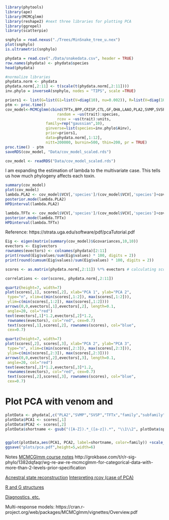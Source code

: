 

```r
library(phytools)
library(ape)
library(MCMCglmm)
library(reshape2) #next three libraries for plotting PCA
library(ggrepel)
library(scatterpie)

snphylo = read.nexus("./Trees/MinSnake_tree_u.nex")
plot(snphylo)
is.ultrametric(snphylo)

phydata = read.csv("./Data/snakedata.csv", header = TRUE)
row.names(phydata) <- phydata$species
head(phydata)

#normalize libraries 
phydata.norm <- phydata
phydata.norm[,2:11] <- t(scale(t(phydata.norm[,2:11])))
inv.phylo = inverseA(snphylo, nodes = "TIPS", scale =TRUE)

```


```r
priors1 <- list(G=list(G1=list(V=diag(10), nu=0.002)), R=list(V=diag(10), nu= 0.002)) # standard prior
ptm <- proc.time()
cov_model<-MCMCglmm(cbind(TFTx,BPP,CRISP,CTL,GF,OHA,LAAO,PLA2,SVMP,SVSP) ~ trait:cm -1, 
                       random = ~us(trait):species,
                       rcov = ~us(trait):units,
                  family=rep("gaussian",10), 
                  ginverse=list(species=inv.phylo$Ainv), 
                  prior=priors1,
                  data=phydata.norm[,1:12], 
                  nitt=200000, burnin=500, thin=200, pr = TRUE)
proc.time() - ptm
saveRDS(cov_model, "Data/cov_model_scaled.rds")
```

```r
cov_model <- readRDS("Data/cov_model_scaled.rds")
```

I am expanding the estimation of lambda to the multivariate case. This tells us how much phylogeny affects each toxin.

```r
summary(cov_model)
plot(cov_model)
lambda.PLA2 <- cov_model$VCV[,'species']/(cov_model$VCV[,'species']+cov_model$VCV[,'traitPLA2:traitPLA2.units'])
posterior.mode(lambda.PLA2)
HPDinterval(lambda.PLA2)

lambda.TFTx <- cov_model$VCV[,'species']/(cov_model$VCV[,'species']+cov_model$VCV[,'traitTFTx:traitTFTx.units'])
posterior.mode(lambda.TFTx)
HPDinterval(lambda.TFTx)

```


Reference: https://strata.uga.edu/software/pdf/pcaTutorial.pdf
```r
Eig <- eigen(matrix(summary(cov_model)$Gcovariances,10,10))
evectors <- Eig$vectors
rownames(evectors) <- colnames(phydata)[2:11]
print(round(Eig$values/sum(Eig$values) * 100, digits = 2))
print(round(cumsum(Eig$values)/sum(Eig$values) * 100, digits = 2))

scores <- as.matrix(phydata.norm[,2:11]) %*% evectors # calculating scores from eigenanalysis results

correlations <- cor(scores, phydata.norm[,2:11])

quartz(height=7, width=7)
plot(scores[,1], scores[,2], xlab="PCA 1", ylab="PCA 2",
 type="n", xlim=c(min(scores[,1:2]), max(scores[,1:2])),
 ylim=c(min(scores[,1:2]), max(scores[,1:2])))
arrows(0,0,evectors[,1],evectors[,2], length=0.1,
 angle=20, col="red")
text(evectors[,1]*1.2,evectors[,2]*1.2,
 rownames(evectors), col="red", cex=0.7)
 text(scores[,1],scores[,2], rownames(scores), col="blue",
 cex=0.7)

quartz(height=7, width=7)
plot(scores[,2], scores[,3], xlab="PCA 2", ylab="PCA 3",
 type="n", xlim=c(min(scores[,2:3]), max(scores[,2:3])),
 ylim=c(min(scores[,2:3]), max(scores[,2:3])))
arrows(0,0,evectors[,2],evectors[,3], length=0.1,
 angle=20, col="red")
text(evectors[,2]*1.2,evectors[,3]*1.2,
 rownames(evectors), col="red", cex=0.7)
 text(scores[,2],scores[,3], rownames(scores), col="blue",
 cex=0.7)
```


# Plot PCA with venom and 

```r
plotData <- phydata[,c("PLA2","SVMP","SVSP","TFTx","family","subfamily","species")]
plotData$PCA1 <- scores[,1]
plotData$PCA2 <- scores[,2]
plotData$shortname <- gsub("([A-Z]).*_([a-z]).*", "\\1\\2", plotData$species)


ggplot(plotData,aes(PCA1, PCA2, label=shortname, color=family)) +scale_color_manual(values=c("red","green","blue")) + geom_scatterpie(aes(x=PCA1, y=PCA2), data=plotData, cols=c("PLA2","SVMP","SVSP","TFTx"))+scale_fill_manual(values=c("cyan","purple","orange","grey"))+theme_bw()+geom_label_repel()
ggsave("plots/pca.pdf",height=5,width=6)

````


Notes
[MCMCGlmm course notes](https://cran.r-project.org/web/packages/MCMCglmm/vignettes/CourseNotes.pdf)
http://grokbase.com/t/r/r-sig-phylo/1382dqfaqr/wg-re-aw-re-mcmcglmm-for-categorical-data-with-more-than-2-levels-prior-specification

[Acnestral state reconstruction](http://onlinelibrary.wiley.com/store/10.1111/2041-210X.12354/asset/supinfo/mee312354-sup-0003-AppendixS3.pdf?v=1&s=58d260cb8c9b14812b164806c5f0a9af68af2b23
)
[Interpreting rcov (case of PCA)](https://stat.ethz.ch/pipermail/r-sig-mixed-models/2011q3/016765.html)

[R and G structures](https://stats.stackexchange.com/questions/32994/what-are-r-structure-g-structure-in-a-glmm)

[Diagnostics, etc.](https://ms.mcmaster.ca/~bolker/R/misc/foxchapter/bolker_chap.html)

Multi-response models: https://cran.r-project.org/web/packages/MCMCglmm/vignettes/Overview.pdf 
